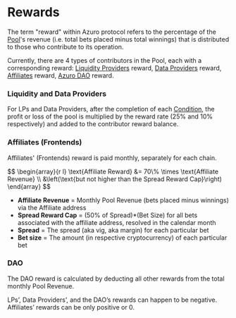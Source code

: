 
# Rewards


The term "reward" within Azuro protocol refers to the percentage of the [Pool](/concepts/protocol/pools)'s revenue (i.e. total bets placed minus total winnings) that is distributed to those who contribute to its operation.

Currently, there are 4 types of contributors in the Pool, each with a corresponding reward: [Liquidity Providers](/contracts/lp) reward, [Data Providers](/concepts/basic/data-providers) reward, [Affiliates](/concepts/basic/affiliates) reward, [Azuro DAO](/concepts/azuro-dao/overview) reward.

### Liquidity and Data Providers

For LPs and Data Providers, after the completion of each [Condition](/concepts/protocol/conditions), the profit or loss of the pool is multiplied by the reward rate (25% and 10% respectively) and added to the contributor reward balance.

### Affiliates (Frontends)

Affiliates' (Frontends) reward is paid monthly, separately for each chain.

<Formula>
$$
\begin{array}{r l}
\text{Affiliate Reward} &= 70\% \times \text{Affiliate Revenue} \\
&\left(\text{but not higher than the Spread Reward Cap}\right)
\end{array}
$$
</Formula>

- **Affiliate Revenue** = Monthly Pool Revenue (bets placed minus winnings) via the Affiliate address
- **Spread Reward Cap** = (50% of Spread)*(Bet Size) for all bets associated with the affiliate address, resolved in the calendar month
- **Spread** = The spread (aka vig, aka margin) for each particular bet
- **Bet size** = The amount (in respective cryptocurrency) of each particular bet


### DAO

The DAO reward is calculated by deducting all other rewards from the total monthly Pool Revenue.

<Callout type="info">
LPs’, Data Providers’, and the DAO’s rewards can happen to be negative. 
Affiliates’ rewards can be only positive or 0.
</Callout>